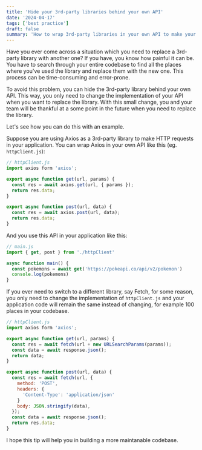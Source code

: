 ```yaml
---
title: 'Hide your 3rd-party libraries behind your own API'
date: '2024-04-17'
tags: ['best practice']
draft: false
summary: 'How to wrap 3rd-party libraries in your own API to make your codebase more maintainable.'
---
```


Have you ever come across a situation which you need to replace a 3rd-party library with another one? If you have, you know how painful it can be. You have to search through your entire codebase to find all the places where you've used the library and replace them with the new one. This process can be time-consuming and error-prone.

To avoid this problem, you can hide the 3rd-party library behind your own API. This way, you only need to change the implementation of your API when you want to replace the library. With this small change, you and your team will be thankful at a some point in the future when you need to replace the library.

Let's see how you can do this with an example.

Suppose you are using Axios as a 3rd-party library to make HTTP requests in your application. You can wrap Axios in your own API like this (eg. `httpClient.js`):

```js
// httpClient.js
import axios form 'axios';

export async function get(url, params) {
  const res = await axios.get(url, { params });
  return res.data;
}

export async function post(url, data) {
  const res = await axios.post(url, data);
  return res.data;
}
```

And you use this API in your application like this:

```js
// main.js
import { get, post } from './httpClient'

async function main() {
  const pokemons = await get('https://pokeapi.co/api/v2/pokemon')
  console.log(pokemons)
}
```

If you ever need to switch to a different library, say Fetch, for some reason, you only need to change the implementation of `httpClient.js` and your application code will remain the same instead of changing, for example 100 places in your codebase.

```js
// httpClient.js
import axios form 'axios';

export async function get(url, params) {
  const res = await fetch(url + new URLSearchParams(params));
  const data = await response.json();
  return data;
}

export async function post(url, data) {
  const res = await fetch(url, {
    method: 'POST',
    headers: {
      'Content-Type': 'application/json'
    }
    body: JSON.stringify(data),
  });
  const data = await response.json();
  return res.data;
}

```
I hope this tip will help you in building a more maintanable codebase.